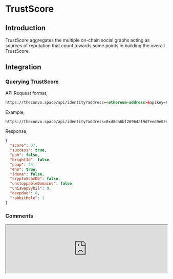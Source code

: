 
# TrustScore

## Introduction

TrustScore aggregates the multiple on-chain social graphs acting as sources of reputation that count towards some points in building the overall TrustScore.

## Integration

### Querying TrustScore

API Request format,
```html
https://theconvo.space/api/identity?address=<ethereum-address>&apikey=CONVO
```

Example,
```html
https://theconvo.space/api/identity?address=0xd8da6bf26964af9d7eed9e03e53415d37aa96045&apikey=CONVO
```

Response,

```json
{
  "score": 37,
  "success": true,
  "poh": false,
  "brightId": false,
  "poap": 24,
  "ens": true,
  "idena": false,
  "cryptoScamDb": false,
  "unstoppableDomains": false,
  "uniswapSybil": 0,
  "deepdao": 0,
  "rabbitHole": 1
}
```

### Comments
<iframe src="https://theconvo.space/embed/dt?url=https%3A%2F%2Fdocs.theconvo.space%2F&threadId=trust-score" allowtransparency="true" width="100%" height="auto" style={{marginTop:'10px'}} >
  Comments
</iframe>
